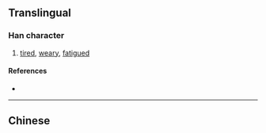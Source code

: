 {{also|憊}}
{{character info}}
==Translingual==

===Han character===
{{Han char|rn=61|rad=心|as=08|sn=12|four=|canj=HEWP|ids=⿱夂思}}

# [[tired]], [[weary]], [[fatigued]]

====References====
* {{Han ref|kx=0392.181|hdz=42311.200|uh=60EB|ud=24811}}

----

==Chinese==
{{zh-see|憊}}